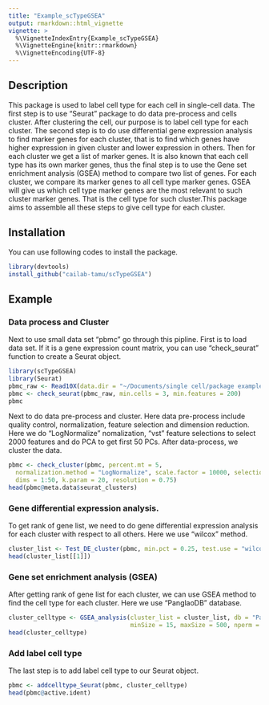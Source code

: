 ```yaml
---
title: "Example_scTypeGSEA"
output: rmarkdown::html_vignette
vignette: >
  %\VignetteIndexEntry{Example_scTypeGSEA}
  %\VignetteEngine{knitr::rmarkdown}
  %\VignetteEncoding{UTF-8}
---
```


## Description

This package is used to label cell type for each cell in single-cell data. The first step is to use “Seurat” package to do data pre-process and cells cluster. After clustering the cell, our purpose is to label cell type for each cluster. The second step is to do use differential gene expression analysis to find marker genes for each cluster, that is to find which genes have higher expression in given cluster and lower expression in others. Then for each cluster we get a list of marker genes. It is also known that each cell type has its own marker genes, thus the final step is to use the Gene set enrichment analysis (GSEA) method to compare two list of genes. For each cluster, we compare its marker genes to all cell type marker genes. GSEA will give us which cell type marker genes are the most relevant to such cluster marker genes. That is the cell type for such cluster.This package aims to assemble all these steps to give cell type for each cluster.

## Installation

You can use following codes to install the package.

```r
library(devtools)
install_github("cailab-tamu/scTypeGSEA")
```

## Example
### Data process and Cluster
Next to use small data set "pbmc" go through this pipline. First is to load data set. If it is a gene expression count matrix, you can use "check_seurat" function to create a Seurat object.
```r
library(scTypeGSEA)
library(Seurat)
pbmc_raw <- Read10X(data.dir = "~/Documents/single cell/package example/R package/Seurat/cluster/data set")
pbmc <- check_seurat(pbmc_raw, min.cells = 3, min.features = 200)
pbmc
```
Next to do data pre-process and cluster. Here data pre-process include quality control, normalization, feature selection and dimension reduction. Here we do “LogNormalize” nomalization, "vst" feature selections to select 2000 features and do PCA to get first 50 PCs. After data-process, we cluster the data.
```r
pbmc <- check_cluster(pbmc, percent.mt = 5,
  normalization.method = "LogNormalize", scale.factor = 10000, selection.method = "vst", nfeatures = 2000, npcs = 50,
  dims = 1:50, k.param = 20, resolution = 0.75)
head(pbmc@meta.data$seurat_clusters)
```

### Gene differential expression analysis.
To get rank of gene list, we need to do gene differential expression analysis for each cluster with respect to all others. Here we use "wilcox" method.
```r
cluster_list <- Test_DE_cluster(pbmc, min.pct = 0.25, test.use = "wilcox")
head(cluster_list[[1]])
```

### Gene set enrichment analysis (GSEA)
After getting rank of gene list for each cluster, we can use GSEA method to find the cell type for each cluster. Here we use "PanglaoDB" database.
```r
cluster_celltype <- GSEA_analysis(cluster_list = cluster_list, db = "PanglaoDB_list", 
                                  minSize = 15, maxSize = 500, nperm = 1000)
head(cluster_celltype)
```

### Add label cell type
The last step is to add label cell type to our Seurat object.
```r
pbmc <- addcelltype_Seurat(pbmc, cluster_celltype)
head(pbmc@active.ident)
```
